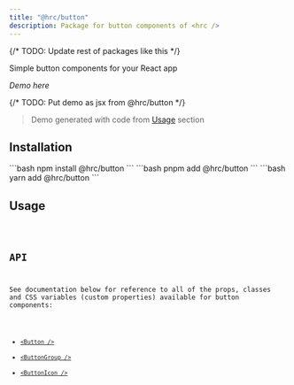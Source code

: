 ```yaml
---
title: "@hrc/button"
description: Package for button components of <hrc />
---
```



{/* TODO: Update rest of packages like this */}

Simple button components for your React app

_Demo here_

{/* TODO: Put demo as jsx from @hrc/button */}

> Demo generated with code from [Usage](#usage) section

## Installation

<Tabs>
  <TabItem label="npm">
    ```bash
    npm install @hrc/button
    ```
  </TabItem>
  <TabItem label="pnpm">
    ```bash
    pnpm add @hrc/button
    ```
  </TabItem>
  <TabItem label="yarn">
    ```bash
    yarn add @hrc/button
    ```
  </TabItem>
</Tabs>

## Usage

<Code code="// code deme here" lang="jsx" />

## API

See documentation below for reference to all of the props, classes and CSS
variables (custom properties) available for button components:

- [`<Button />`](/components/button)
- [`<ButtonGroup />`](/components/button-group)
- [`<ButtonIcon />`](/components/button-icon)
